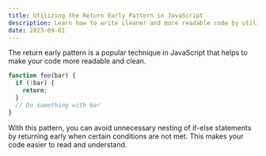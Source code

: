 ```yaml
---
title: Utilizing the Return Early Pattern in JavaScript
description: Learn how to write cleaner and more readable code by utilizing the return early pattern in JavaScript.
date: 2023-09-01
---
```


The return early pattern is a popular technique in JavaScript that helps to make your code more readable and clean.

```javascript
function foo(bar) {
  if (!bar) {
    return;
  }
  // Do something with bar
}
```

With this pattern, you can avoid unnecessary nesting of if-else statements by returning early when certain conditions are not met. This makes your code easier to read and understand.